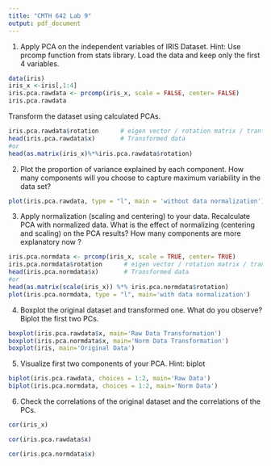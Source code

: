 ```yaml
---
title: "CMTH 642 Lab 9"
output: pdf_document
---
```


1. Apply PCA on the independent variables of IRIS Dataset. Hint: Use prcomp function from stats library. Load the data and keep only the first 4 variables.
```r
data(iris)
iris_x <-iris[,1:4]
iris.pca.rawdata <- prcomp(iris_x, scale = FALSE, center= FALSE)
iris.pca.rawdata
```

Transform the dataset using calculated PCAs.

```r
iris.pca.rawdata$rotation      # eigen vector / rotation matrix / tranformation matrix
head(iris.pca.rawdata$x)       # Transformed data
#or
head(as.matrix(iris_x)%*%iris.pca.rawdata$rotation)
```

2. Plot the proportion of variance explained by each component. How many components will you choose to capture maximum variability in the data set?
```r
plot(iris.pca.rawdata, type = "l", main = 'without data normalization')
```

3. Apply normalization (scaling and centering) to your data. Recalculate PCA with normalized data. What is the effect of normalizing (centering and scaling) on the PCA results? How many components are more explanatory now ?
```r
iris.pca.normdata <- prcomp(iris_x, scale = TRUE, center= TRUE)
iris.pca.normdata$rotation      # eigen vector / rotation matrix / tranformation matrix
head(iris.pca.normdata$x)       # Transformed data
#or
head(as.matrix(scale(iris_x)) %*% iris.pca.normdata$rotation)
plot(iris.pca.normdata, type = "l", main='with data normalization')
```

4. Boxplot the original dataset and transformed one. What do you observe?
Biplot the first two PCs. 
```r
boxplot(iris.pca.rawdata$x, main='Raw Data Transformation')
boxplot(iris.pca.normdata$x, main='Norm Data Transformation')
boxplot(iris, main='Original Data')
```

5. Visualize first two components of your PCA. Hint: biplot
```r
biplot(iris.pca.rawdata, choices = 1:2, main='Raw Data')
biplot(iris.pca.normdata, choices = 1:2, main='Norm Data')
```

6. Check the correlations of the original dataset and the correlations of the PCs.
```r
cor(iris_x)
```
```r
cor(iris.pca.rawdata$x)
```
```r
cor(iris.pca.normdata$x)
```